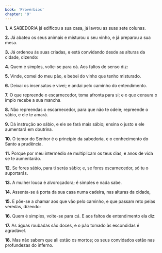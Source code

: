 ```yaml
---
book: 'Provérbios'
chapter: '9'
---
```


**1.** A SABEDORIA já edificou a sua casa, já lavrou as suas sete colunas.

**2.** Já abateu os seus animais e misturou o seu vinho, e já preparou a sua mesa.

**3.** Já ordenou às suas criadas, e está convidando desde as alturas da cidade, dizendo:

**4.** Quem é simples, volte-se para cá. Aos faltos de senso diz:

**5.** Vinde, comei do meu pão, e bebei do vinho que tenho misturado.

**6.** Deixai os insensatos e vivei; e andai pelo caminho do entendimento.

**7.** O que repreende o escarnecedor, toma afronta para si; e o que censura o ímpio recebe a sua mancha.

**8.** Não repreendas o escarnecedor, para que não te odeie; repreende o sábio, e ele te amará.

**9.** Dá instrução ao sábio, e ele se fará mais sábio; ensina o justo e ele aumentará em doutrina.

**10.** O temor do Senhor é o princípio da sabedoria, e o conhecimento do Santo a prudência.

**11.** Porque por meu intermédio se multiplicam os teus dias, e anos de vida se te aumentarão.

**12.** Se fores sábio, para ti serás sábio; e, se fores escarnecedor, só tu o suportarás.

**13.** A mulher louca é alvoroçadora; é simples e nada sabe.

**14.** Assenta-se à porta da sua casa numa cadeira, nas alturas da cidade,

**15.** E põe-se a chamar aos que vão pelo caminho, e que passam reto pelas veredas, dizendo:

**16.** Quem é simples, volte-se para cá. E aos faltos de entendimento ela diz:

**17.** As águas roubadas são doces, e o pão tomado às escondidas é agradável.

**18.** Mas não sabem que ali estão os mortos; os seus convidados estão nas profundezas do inferno.